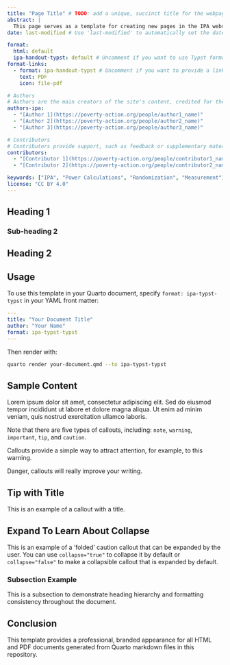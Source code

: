 ```yaml
---
title: "Page Title" # TODO: add a unique, succinct title for the webpage
abstract: |
  This page serves as a template for creating new pages in the IPA website. It includes sections for authors, contributors, and content structure.
date: last-modified # Use 'last-modified' to automatically set the date to the last modification date of the file. Or set a specific date like '2025-01-01' for a fixed date.

format:
  html: default
  ipa-handout-typst: default # Uncomment if you want to use Typst format for PDF generation
format-links:
  - format: ipa-handout-typst # Uncomment if you want to provide a link to a PDF version of the page
    text: PDF
    icon: file-pdf

# Authors
# Authors are the main creators of the site's content, credited for their work and responsible for its core development, including writing and editing.
authors-ipa:
  - "[Author 1](https://poverty-action.org/people/author1_name)"
  - "[Author 2](https://poverty-action.org/people/author2_name)"
  - "[Author 3](https://poverty-action.org/people/author3_name)"

# Contributors
# Contributors provide support, such as feedback or supplementary materials for the site. They can also be responsible for updating/maintaining the site.
contributors:
  - "[Contributor 1](https://poverty-action.org/people/contributor1_name)"
  - "[Contributor 2](https://poverty-action.org/people/contributor2_name)"

keywords: ["IPA", "Power Calculations", "Randomization", "Measurement"]
license: "CC BY 4.0"
---
```



## Heading 1

### Sub-heading 2

## Heading 2

## Usage

To use this template in your Quarto document, specify `format: ipa-typst-typst` in your YAML front matter:

```yaml
---
title: "Your Document Title"
author: "Your Name"
format: ipa-typst-typst
---
```

Then render with:

```bash
quarto render your-document.qmd --to ipa-typst-typst
```

## Sample Content

Lorem ipsum dolor sit amet, consectetur adipiscing elit. Sed do eiusmod tempor incididunt ut labore et dolore magna aliqua. Ut enim ad minim veniam, quis nostrud exercitation ullamco laboris.

::: {.callout-note}
Note that there are five types of callouts, including:
`note`, `warning`, `important`, `tip`, and `caution`.
:::

::: {.callout-warning}
Callouts provide a simple way to attract attention, for example, to this warning.
:::

::: {.callout-important}
Danger, callouts will really improve your writing.
:::

::: {.callout-tip}
## Tip with Title

This is an example of a callout with a title.
:::

::: {.callout-caution collapse="true"}
## Expand To Learn About Collapse

This is an example of a 'folded' caution callout that can be expanded by the user. You can use `collapse="true"` to collapse it by default or `collapse="false"` to make a collapsible callout that is expanded by default.
:::

### Subsection Example

This is a subsection to demonstrate heading hierarchy and formatting consistency throughout the document.

## Conclusion

This template provides a professional, branded appearance for all HTML and PDF documents generated from Quarto markdown files in this repository.
